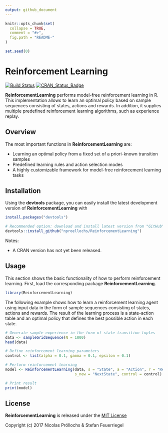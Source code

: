 ```yaml
---
output: github_document
---
```


<!-- README.md is generated from README.Rmd. Please edit that file -->

```r
knitr::opts_chunk$set(
  collapse = TRUE,
  comment = "#>",
  fig.path = "README-"
)
```

```r
set.seed(0)
```

# Reinforcement Learning

[![Build Status](https://travis-ci.org/nproellochs/ReinforcementLearning.svg?branch=master)](https://travis-ci.org/nproellochs/ReinforcementLearning)
[![CRAN_Status_Badge](http://www.r-pkg.org/badges/version/ReinforcementLEarning)](https://cran.r-project.org/package=ReinforcementLearning)

**ReinforcementLearning** performs model-free reinforcement learning in R. This implementation allows to learn
    an optimal policy based on sample sequences consisting of states, actions and rewards. In 
    addition, it supplies multiple predefined reinforcement learning algorithms, such as experience 
    replay.

## Overview

The most important functions in **ReinforcementLearning** are:

- Learning an optimal policy from a fixed set of a priori-known transition samples
- Predefined learning rules and action selection modes
- A highly customizable framework for model-free reinforcement learning tasks

## Installation

Using the **devtools** package, you can easily install the latest development version of **ReinforcementLearning** with

```r
install.packages("devtools")

# Recommended option: download and install latest version from "GitHub"
devtools::install_github("nproellochs/ReinforcementLearning")
```

Notes: 

* A CRAN version has not yet been released.

## Usage

This section shows the basic functionality of how to perform reinforcement learning. First, load the corresponding package **ReinforcementLearning**.

```r
library(ReinforcementLearning)
```

The following example shows how to learn a reinforcement learning agent using input data in the form of sample sequences 
consisting of states, actions and rewards. The result of the learning process is a state-action table and an optimal 
policy that defines the best possible action in each state. 

```r
# Generate sample experience in the form of state transition tuples
data <- sampleGridSequence(N = 1000)
head(data)

# Define reinforcement learning parameters
control <- list(alpha = 0.1, gamma = 0.1, epsilon = 0.1)

# Perform reinforcement learning
model <- ReinforcementLearning(data, s = "State", a = "Action", r = "Reward", 
                               s_new = "NextState", control = control)

# Print result
print(model)
```

## License

**ReinforcementLearning** is released under the [MIT License](https://opensource.org/licenses/MIT)

Copyright (c) 2017 Nicolas Pröllochs & Stefan Feuerriegel
